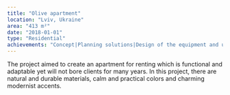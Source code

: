 ```yaml
---
title: "Olive apartment"
location: "Lviv, Ukraine"
area: "413 m²"
date: "2018-01-01"
type: "Residential"
achievements: "Concept|Planning solutions|Design of the equipment and unique elements|3d visualization|Drawings"
---
```


The project aimed to create an apartment for renting which is functional and adaptable yet will not bore clients for many years. In this project, there are natural and durable materials, calm and practical colors and charming modernist accents.
